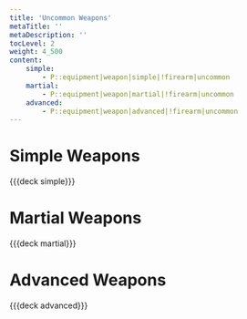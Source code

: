```yaml
---
title: 'Uncommon Weapons'
metaTitle: ''
metaDescription: ''
tocLevel: 2
weight: 4_500
content:
    simple:
        - P::equipment|weapon|simple|!firearm|uncommon
    martial:
        - P::equipment|weapon|martial|!firearm|uncommon
    advanced:
        - P::equipment|weapon|advanced|!firearm|uncommon
---
```


# Simple Weapons

{{{deck simple}}}

# Martial Weapons

{{{deck martial}}}

# Advanced Weapons

{{{deck advanced}}}